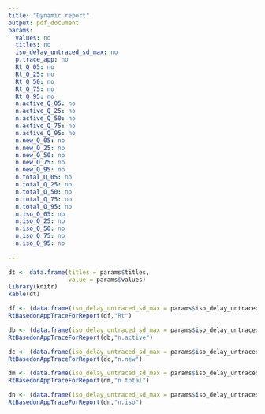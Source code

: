 ```yaml
---
title: "Dynamic report"
output: pdf_document
params:
  values: no
  titles: no  
  iso_delay_untraced_sd_max: no
  p.trace_app: no
  Rt_Q_05: no
  Rt_Q_25: no
  Rt_Q_50: no
  Rt_Q_75: no
  Rt_Q_95: no
  n.active_Q_05: no
  n.active_Q_25: no
  n.active_Q_50: no
  n.active_Q_75: no
  n.active_Q_95: no 
  n.new_Q_05: no
  n.new_Q_25: no
  n.new_Q_50: no
  n.new_Q_75: no
  n.new_Q_95: no
  n.total_Q_05: no
  n.total_Q_25: no
  n.total_Q_50: no
  n.total_Q_75: no
  n.total_Q_95: no 
  n.iso_Q_05: no
  n.iso_Q_25: no
  n.iso_Q_50: no
  n.iso_Q_75: no
  n.iso_Q_95: no   
  
---
```

  
```r

dt <- data.frame(titles = params$titles,
                 value = params$values) 
library(knitr)                           
kable(dt)
```
\newpage

```r

df <- (data.frame(iso_delay_untraced_sd_max = params$iso_delay_untraced_sd_max,p.trace_app = params$p.trace_app,Rt_Q_05=params$Rt_Q_05,Rt_Q_25= params$Rt_Q_25,Rt_Q_50=params$Rt_Q_50,Rt_Q_75=params$Rt_Q_75,Rt_Q_95=params$Rt_Q_95))
RtBasedonAppTraceForReport(df,"Rt")

db <- (data.frame(iso_delay_untraced_sd_max = params$iso_delay_untraced_sd_max,p.trace_app = params$p.trace_app,n.active_Q_05=params$n.active_Q_05,n.active_Q_25= params$n.active_Q_25,n.active_Q_50=params$n.active_Q_50,n.active_Q_75=params$n.active_Q_75,n.active_Q_95=params$n.active_Q_95))
RtBasedonAppTraceForReport(db,"n.active")

dc <- (data.frame(iso_delay_untraced_sd_max = params$iso_delay_untraced_sd_max,p.trace_app = params$p.trace_app,n.new_Q_05=params$n.new_Q_05,n.new_Q_25= params$n.new_Q_25,n.new_Q_50=params$n.new_Q_50,n.new_Q_75=params$n.new_Q_75,n.new_Q_95=params$n.new_Q_95))
RtBasedonAppTraceForReport(dc,"n.new")

dm <- (data.frame(iso_delay_untraced_sd_max = params$iso_delay_untraced_sd_max,p.trace_app = params$p.trace_app,n.total_Q_05=params$n.total_Q_05,n.total_Q_25= params$n.total_Q_25,n.total_Q_50=params$n.total_Q_50,n.total_Q_75=params$n.total_Q_75,n.total_Q_95=params$n.total_Q_95))
RtBasedonAppTraceForReport(dm,"n.total")

dn <- (data.frame(iso_delay_untraced_sd_max = params$iso_delay_untraced_sd_max,p.trace_app = params$p.trace_app,n.iso_Q_05=params$n.iso_Q_05,n.iso_Q_25= params$n.iso_Q_25,n.iso_Q_50=params$n.iso_Q_50,n.iso_Q_75=params$n.iso_Q_75,n.iso_Q_95=params$n.iso_Q_95))
RtBasedonAppTraceForReport(dn,"n.iso")


```